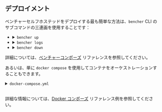 
## デプロイメント

ベンチャーセルフホステッドをデプロイする最も簡単な方法は、`bencher` CLI のサブコマンドの三連画を使用することです：

<ul>
  <li>
    <details>
      <summary><code>bencher up</code></summary>
      <br />
      <div class="box">
        <BencherUp />
      </div>
    </details>
  </li>
  <li>
    <details>
      <summary><code>bencher logs</code></summary>
      <br />
      <div class="box">
        <BencherLogs />
      </div>
    </details>
  </li>
  <li>
    <details>
      <summary><code>bencher down</code></summary>
      <br />
      <div class="box">
        <BencherDown />
      </div>
    </details>
  </li>
</ul>

詳細については、[ベンチャーコンポーズ][bencher compose] リファレンスを参照してください。

[bencher compose]: /ja/docs/reference/bencher-compose/

あるいは、単に `docker compose` を使用してコンテナをオーケストレーションすることもできます。

<details>
  <summary><code>docker-compose.yml</code></summary>
  <br />
  <div class="box">
    <DockerCompose />
  </div>
</details>

<br />

詳細な情報については、[Docker コンポーズ][docker compose] リファレンス例を参照してください。

[docker compose]: /ja/docs/reference/bencher-compose/#docker-compose
